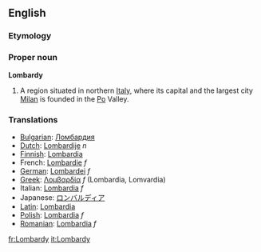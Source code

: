 ==English==
===Etymology===
{{L.}}
===Proper noun===
{{wikipedia}}
'''Lombardy'''
#A region situated in northern [[Italy]], where its capital and the largest city [[Milan]] is founded in the [[Po]] Valley.

===Translations===
*[[Bulgarian]]: [[Ломбардия]]
*[[Dutch]]: [[Lombardije]] ''n''
*[[Finnish]]: [[Lombardia]]
*French: [[Lombardie]] ''f''
*[[German]]: [[Lombardei]] ''f''
*[[Greek]]: [[Λομβαρδία]] ''f'' (Lombardia, Lomvardia)
*Italian: [[Lombardia]] ''f''
*Japanese: [[ロンバルディア]]
*[[Latin]]: [[Lombardia]]
*[[Polish]]: [[Lombardia]] ''f''
*[[Romanian]]: [[Lombardia]] ''f''

[[fr:Lombardy]]
[[it:Lombardy]]